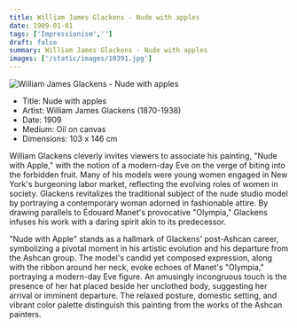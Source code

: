 ```yaml
---
title: William James Glackens - Nude with apples
date: 1909-01-01
tags: ['Impressionism','']
draft: false
summary: William James Glackens - Nude with apples
images: ['/static/images/10391.jpg']
---
```


![William James Glackens - Nude with apples](/static/images/10391.jpg)

* Title: Nude with apples
* Artist: William James Glackens (1870-1938)
* Date: 1909
* Medium: Oil on canvas
* Dimensions: 103 x 146 cm

William Glackens cleverly invites viewers to associate his painting, "Nude with Apple," with the notion of a modern-day Eve on the verge of biting into the forbidden fruit. Many of his models were young women engaged in New York's burgeoning labor market, reflecting the evolving roles of women in society. Glackens revitalizes the traditional subject of the nude studio model by portraying a contemporary woman adorned in fashionable attire. By drawing parallels to Édouard Manet's provocative "Olympia," Glackens infuses his work with a daring spirit akin to its predecessor.

"Nude with Apple" stands as a hallmark of Glackens' post-Ashcan career, symbolizing a pivotal moment in his artistic evolution and his departure from the Ashcan group. The model's candid yet composed expression, along with the ribbon around her neck, evoke echoes of Manet's "Olympia," portraying a modern-day Eve figure. An amusingly incongruous touch is the presence of her hat placed beside her unclothed body, suggesting her arrival or imminent departure. The relaxed posture, domestic setting, and vibrant color palette distinguish this painting from the works of the Ashcan painters. 
